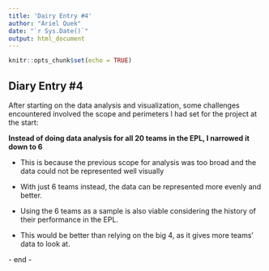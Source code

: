 ---
title: 'Dairy Entry #4'
author: "Ariel Quek"
date: "`r Sys.Date()`"
output: html_document
---

```{r setup, include=FALSE}
knitr::opts_chunk$set(echo = TRUE)
```

## Diary Entry #4 

After starting on the data analysis and visualization, some challenges encountered involved the scope and perimeters I had set for the project at the start:

**Instead of doing data analysis for all 20 teams in the EPL, I narrowed it down to 6**

-   This is because the previous scope for analysis was too broad and the data could not be represented well visually

-   With just 6 teams instead, the data can be represented more evenly and better.

-   Using the 6 teams as a sample is also viable considering the history of their performance in the EPL.

-   This would be better than relying on the big 4, as it gives more teams' data to look at.

\- end -
